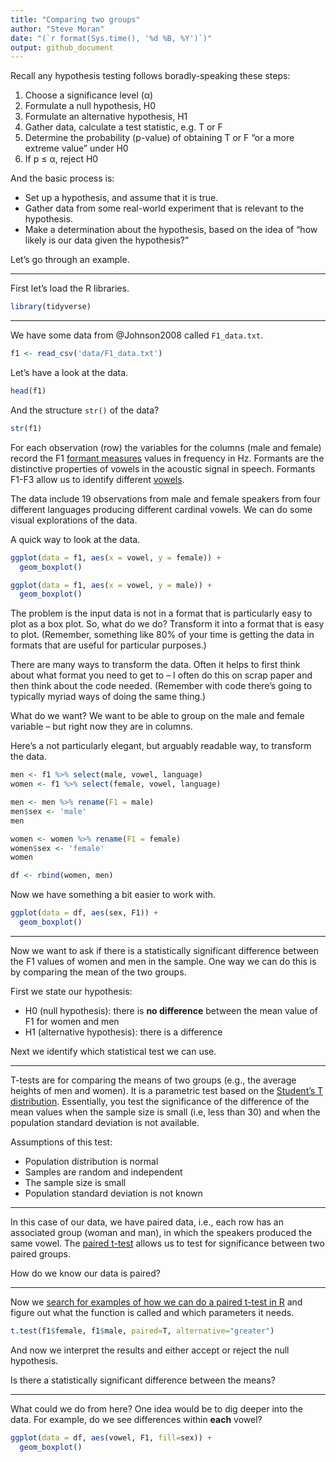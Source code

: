 ```yaml
---
title: "Comparing two groups"
author: "Steve Moran"
date: "(`r format(Sys.time(), '%d %B, %Y')`)"
output: github_document
---
```


Recall any hypothesis testing follows boradly-speaking these steps:

1. Choose a significance level (α)
2. Formulate a null hypothesis, H0
3. Formulate an alternative hypothesis, H1
4. Gather data, calculate a test statistic, e.g. T or F
5. Determine the probability (p-value) of obtaining T or F "or a more extreme value" under H0
6. If p ≤ α, reject H0

And the basic process is:
  
* Set up a hypothesis, and assume that it is true.
* Gather data from some real-world experiment that is relevant to the hypothesis.
* Make a determination about the hypothesis, based on the idea of "how likely is our data given the hypothesis?"

Let's go through an example.

***

First let's load the R libraries.

```r
library(tidyverse)
```

***

We have some data from @Johnson2008 called `F1_data.txt`.

```r
f1 <- read_csv('data/F1_data.txt')
```

Let's have a look at the data.

```r
head(f1)
```

And the structure `str()` of the data?

```r
str(f1)
```

For each observation (row) the variables for the columns (male and female) record the F1 [formant measures](https://en.wikipedia.org/wiki/Formant) values in frequency in Hz. Formants are the distinctive properties of vowels in the acoustic signal in speech. Formants F1-F3 allow us to identify different [vowels ](https://en.wikipedia.org/wiki/Vowel).

The data include 19 observations from male and female speakers from four different languages producing different cardinal vowels. We can do some visual explorations of the data.

A quick way to look at the data.

```r
ggplot(data = f1, aes(x = vowel, y = female)) +
  geom_boxplot()

ggplot(data = f1, aes(x = vowel, y = male)) +
  geom_boxplot()
```

The problem is the input data is not in a format that is particularly easy to plot as a box plot. So, what do we do? Transform it into a format that is easy to plot. (Remember, something like 80% of your time is getting the data in formats that are useful for particular purposes.)

There are many ways to transform the data. Often it helps to first think about what format you need to get to -- I often do this on scrap paper and then think about the code needed. (Remember with code there's going to typically myriad ways of doing the same thing.)

What do we want? We want to be able to group on the male and female variable -- but right now they are in columns.

Here's a not particularly elegant, but arguably readable way, to transform the data. 

```r
men <- f1 %>% select(male, vowel, language)
women <- f1 %>% select(female, vowel, language)

men <- men %>% rename(F1 = male)
men$sex <- 'male'
men

women <- women %>% rename(F1 = female)
women$sex <- 'female'
women

df <- rbind(women, men)
```

Now we have something a bit easier to work with.

```r
ggplot(data = df, aes(sex, F1)) +
  geom_boxplot()
```

***

Now we want to ask if there is a statistically significant difference between the F1 values of women and men in the sample. One way we can do this is by comparing the mean of the two groups.

First we state our hypothesis:

* H0 (null hypothesis): there is **no difference** between the mean value of F1 for women and men
* H1 (alternative hypothesis): there is a difference

Next we identify which statistical test we can use. 

***

T-tests are for comparing the means of two groups (e.g., the average heights of men and women). It is a parametric test based on the [Student's T distribution](https://en.wikipedia.org/wiki/Student%27s_t-distribution). Essentially, you test the significance of the difference of the mean values when the sample size is small (i.e, less than 30) and when the population standard deviation is not available.

Assumptions of this test:

* Population distribution is normal
* Samples are random and independent
* The sample size is small
* Population standard deviation is not known

***

In this case of our data, we have paired data, i.e., each row has an associated group (woman and man), in which the speakers produced the same vowel. The [paired t-test](https://en.wikipedia.org/wiki/Student%27s_t-test#Paired_samples) allows us to test for significance between two paired groups.

How do we know our data is paired?

***

Now we [search for examples of how we can do a paired t-test in R](https://www.google.com/search?q=how+to+do+paired+t+test+in+r) and figure out what the function is called and which parameters it needs.

```r
t.test(f1$female, f1$male, paired=T, alternative="greater")
```

And now we interpret the results and either accept or reject the null hypothesis.

Is there a statistically significant difference between the means?

***

What could we do from here? One idea would be to dig deeper into the data. For example, do we see differences within **each** vowel?

```r
ggplot(data = df, aes(vowel, F1, fill=sex)) +
  geom_boxplot()
```


